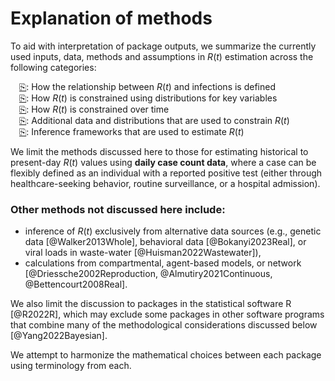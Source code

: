 # Explanation of methods { .unnumbered}

To aid with interpretation of package outputs, we summarize the currently used inputs, data, methods and assumptions in $R(t)$ estimation across the following categories:

&emsp;[⎘](methods_introduction.qmd): How the relationship between $R(t)$ and infections is defined <br>
&emsp;[⎘](methods_distributions.qmd): How $R(t)$ is constrained using distributions for key variables<br>
&emsp;[⎘](methods_time.qmd): How $R(t)$ is constrained over time<br>
&emsp;[⎘](methods_additionaldata.qmd): Additional data and distributions that are used to constrain $R(t)$<br>
&emsp;[⎘](methods_inference.qmd): Inference frameworks that are used to estimate $R(t)$<br>

We limit the methods discussed here to those for estimating historical to present-day $R(t)$ values using **daily case count data**, where a case can be flexibly defined as an individual with a reported positive test (either through healthcare-seeking behavior, routine surveillance, or a hospital admission). 

### Other methods not discussed here include:

- inference of $R(t)$ exclusively from alternative data sources (e.g., genetic data [@Walker2013Whole], behavioral data [@Bokanyi2023Real], or viral loads in waste-water [@Huisman2022Wastewater]), 
- calculations from compartmental, agent-based models, or network [@Driessche2002Reproduction, @Almutiry2021Continuous, @Bettencourt2008Real].

We also limit the discussion to packages in the statistical software R [@R2022R], which may exclude some packages in other software programs that combine many of the methodological considerations discussed below [@Yang2022Bayesian]. 

 We attempt to harmonize the mathematical choices between each package using terminology from each.

